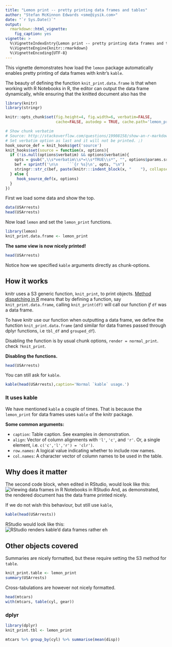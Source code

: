 ---
title: "Lemon print -- pretty printing data frames and tables"
author: "Stefan McKinnon Edwards <sme@iysik.com>"
date: "`r Sys.Date()`"
output:
  rmarkdown::html_vignette:
    fig_caption: yes
vignette: >
  %\VignetteIndexEntry{Lemon print -- pretty printing data frames and tables}
  %\VignetteEngine{knitr::rmarkdown}
  %\VignetteEncoding{UTF-8}
---

This vignette demonstrates how load the `lemon` package automatically
enables pretty printing of data frames with knitr's `kable`.

The beauty of defining the function `knit_print.data.frame` is that when
working with R Notebooks in R, the editor can output the data frame dynamically,
while ensuring that the knitted document also has the 


```{r setup,include=FALSE}
library(knitr)
library(stringr)

knitr::opts_chunk$set(fig.height=4, fig.width=6, verbatim=FALSE,
                      cache=FALSE, autodep = TRUE, cache.path='lemon_print-cache/')

# Show chunk verbatim
# Source: http://stackoverflow.com/questions/19908158/show-an-r-markdown-chunk-in-the-final-output
# Set verbatim option as last and it will not be printed. ;)
hook_source_def = knit_hooks$get('source')
knit_hooks$set(source = function(x, options){
  if (!is.null(options$verbatim) && options$verbatim){
    opts = gsub(",\\s*verbatim\\s*=\\s*TRUE\\s*", "", options$params.src)
    bef = sprintf('\n\n    ```{r %s}\n', opts, "\n")
    stringr::str_c(bef, paste(knitr:::indent_block(x, "    "), collapse = '\n'), "\n    ```\n\n")
  } else {
     hook_source_def(x, options)
  }
})

```

First we load some data and show the top.
```{r}
data(USArrests)
head(USArrests)
```

Now load `lemon` and set the `lemon_print` functions.

```{r message=FALSE}
library(lemon)
knit_print.data.frame <- lemon_print
```

**The same view is now nicely printed!**

```{r caption="Data frame is now printed using `kable`.",verbatim=TRUE,render=lemon_print}
head(USArrests)
```

Notice how we specified `kable` arguments directly as chunk-options.

## How it works

knitr uses a S3 generic function, `knit_print`, to print objects. 
[Method dispatching in R ](http://adv-r.had.co.nz/S3.html) means that by 
defining a function, say `knit_print.data.frame`, calling `knit_print(df)` will
call our function *if* `df` was a data frame.

To have knitr use our function when outputting a data frame, we define the 
function `knit_print.data.frame` (and similar for data frames passed through
dplyr functions, i.e `tbl_df` and `grouped_df`).

Disabling the function is by usual chunk options, `render = normal_print`.
check `?knit_print`.

**Disabling the functions.**

```{r normal_print,render=normal_print,verbatim=TRUE}
head(USArrests)
```

You can still ask for `kable`.

```{r results='asis',render=normal_print,verbatim=TRUE}
kable(head(USArrests),caption='Normal `kable` usage.')
```



### It uses kable

We have mentioned `kable` a couple of times.
That is because the `lemon_print` for data frames uses 
`kable` of the knitr package.

**Some common arguments:**

* `caption`: Table caption. See examples in demonstration.
* `align`: Vector of column alignments with `'l'`, `'c'`, and `'r'`.
Or, a single element, i.e. `c('c','l','r') = 'clr')`.
* `row.names`: A logical value indicating whether to include row names.
* `col.names`: A character vector of column names to be used in the table.

## Why does it matter

The second code block, when edited in RStudio, would look like this:
![Viewing data frames in R Notebooks in RStudio](lemon_print_capture.png)
And, as demonstrated, the rendered document has the data frame printed nicely.

If we do not wish this behaviour, but still use `kable`,
```{r}
kable(head(USArrests))
```

RStudio would look like this:
![RStudio renders kable'd data frames rather eh](lemon_print_capture2.png)

## Other objects covered

Summaries are nicely formatted, but these require setting the S3 method for 
`table`.

```{r kable.opts=list(caption='Summary tables are printed with some default options.'),verbatim=TRUE}
knit_print.table <- lemon_print
summary(USArrests)
```

Cross-tabulations are however not nicely formatted.

```{r mtcars}
head(mtcars)
with(mtcars, table(cyl, gear))
```


### dplyr

```{r}
library(dplyr)
knit_print.tbl <- lemon_print
```

```{r dplyr,kable.opts=list(caption='Also works on `dplyr` objects.'),verbatim=TRUE}
mtcars %>% group_by(cyl) %>% summarise(mean(disp))
```
